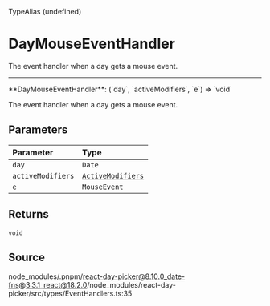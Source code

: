 <SectionTitle>TypeAlias (undefined)</SectionTitle>

# DayMouseEventHandler

<Description>The event handler when a day gets a mouse event.</Description>

---

<a id="undefined" name="undefined"></a>

<SignatureMemberIdentifier>
  **DayMouseEventHandler**: (`day`, `activeModifiers`, `e`) => `void`
</SignatureMemberIdentifier>

The event handler when a day gets a mouse event.

## Parameters

| Parameter         | Type                                                           |
| :---------------- | :------------------------------------------------------------- |
| `day`             | `Date`                                                         |
| `activeModifiers` | [`ActiveModifiers`](/docs/api/type-aliases/ActiveModifiers.md) |
| `e`               | `MouseEvent`                                                   |

## Returns

`void`

## Source

node_modules/.pnpm/react-day-picker@8.10.0_date-fns@3.3.1_react@18.2.0/node_modules/react-day-picker/src/types/EventHandlers.ts:35

